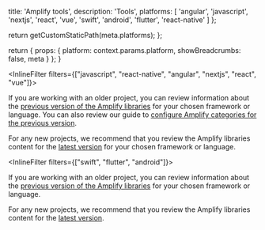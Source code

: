 
  title: 'Amplify tools',
  description:
    'Tools',
  platforms: [
    'angular',
    'javascript',
    'nextjs',
    'react',
    'vue',
    'swift',
    'android',
    'flutter',
    'react-native'
  ]
};

  return getCustomStaticPath(meta.platforms);
};

  return {
    props: {
      platform: context.params.platform,
      showBreadcrumbs: false,
      meta
    }
  };
}

<InlineFilter filters={["javascript", "react-native", "angular", "nextjs", "react", "vue"]}>

<Callout info>

If you are working with an older project, you can review information about the [previous version of the Amplify libraries](/[platform]/prev/tools/libraries/) for your chosen framework or language. You can also review our guide to [configure Amplify categories for the previous version](/[platform]/prev/tools/libraries/configure-categories/). 

For any new projects, we recommend that you review the Amplify libraries content for the [latest version](/[platform]/tools/libraries/) for your chosen framework or language.

</Callout>

</InlineFilter>

<InlineFilter filters={["swift", "flutter", "android"]}>

<Callout info>

If you are working with an older project, you can review information about the [previous version of the Amplify libraries](/[platform]/prev/tools/libraries/) for your chosen framework or language. 

For any new projects, we recommend that you review the Amplify libraries content for the [latest version](/[platform]/tools/libraries/).

</Callout>

</InlineFilter>
